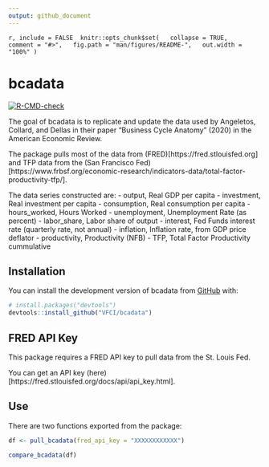 ```yaml
---
output: github_document
---
```


<!-- README.md is generated from README.Rmd. Please edit that file -->

```r, include = FALSE 
knitr::opts_chunk$set(
  collapse = TRUE,
  comment = "#>",
  fig.path = "man/figures/README-",
  out.width = "100%"
)
```

# bcadata

<!-- badges: start -->
[![R-CMD-check](https://github.com/vfci/vfci/actions/workflows/R-CMD-check.yaml/badge.svg)](https://github.com/vfci/vfci/actions/workflows/R-CMD-check.yaml)
<!-- badges: end -->

The goal of bcadata is to replicate and update the data used by Angeletos, Collard, and Dellas in their paper "Business Cycle Anatomy" (2020) in the American Economic Review.

The package pulls most of the data from (FRED)[https://fred.stlouisfed.org] and TFP data from the (San Francisco Fed)[https://www.frbsf.org/economic-research/indicators-data/total-factor-productivity-tfp/].

The data series constructed are:
  - output, Real GDP per capita
  - investment, Real investment per capita 
  - consumption, Real consumption per capita 
  - hours_worked, Hours Worked 
  - unemployment, Unemployment Rate (as percent) 
  - labor_share, Labor share of output 
  - interest, Fed Funds interest rate (quarterly rate, not annual) 
  - inflation, Inflation rate, from GDP price deflator 
  - productivity, Productivity (NFB) 
  - TFP, Total Factor Productivity cummulative 

## Installation

You can install the development version of bcadata from [GitHub](https://github.com/) with:
``` r
# install.packages("devtools")
devtools::install_github("VFCI/bcadata")
```

## FRED API Key

This package requires a FRED API key to pull data from the St. Louis Fed.

You can get an API key (here)[https://fred.stlouisfed.org/docs/api/api_key.html].

## Use

There are two functions exported from the package:
``` r
df <- pull_bcadata(fred_api_key = "XXXXXXXXXXXX")

compare_bcadata(df)
```
